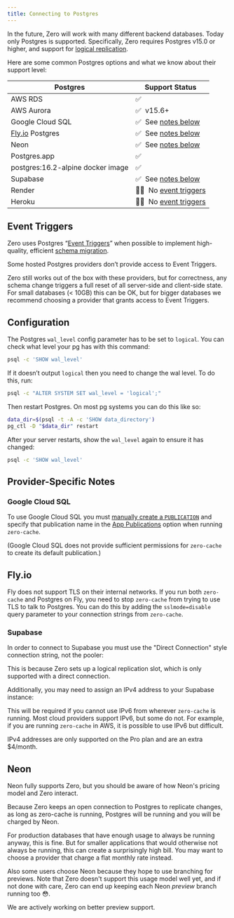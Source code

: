 ```yaml
---
title: Connecting to Postgres
---
```


In the future, Zero will work with many different backend databases. Today only Postgres is supported. Specifically, Zero requires Postgres v15.0 or higher, and support for [logical replication](https://www.postgresql.org/docs/current/logical-replication.html).

Here are some common Postgres options and what we know about their support level:

| Postgres                          | Support Status                                                                                                |
| --------------------------------- | ------------------------------------------------------------------------------------------------------------- |
| AWS RDS                           | ✅ |
| AWS Aurora                        | ✅&nbsp;&nbsp;v15.6+ |
| Google Cloud SQL                  | ✅&nbsp;&nbsp;See [notes below](#google-cloud-sql) |
| [Fly.io](http://Fly.io) Postgres  | ✅&nbsp;&nbsp;See [notes below](#flyio) |
| Neon                              | ✅&nbsp;&nbsp;See [notes below](#neon) |
| Postgres.app                      | ✅ |
| postgres:16.2-alpine docker image | ✅ |
| Supabase                          | ✅&nbsp;&nbsp;See [notes below](#supabase) |
| Render                            | 🤷‍♂️&nbsp;&nbsp;No [event triggers](#event-triggers) |
| Heroku                            | 🤷‍♂️&nbsp;&nbsp;No [event triggers](#event-triggers) |

## Event Triggers

Zero uses Postgres “[Event Triggers](https://www.postgresql.org/docs/current/sql-createeventtrigger.html)” when possible to implement high-quality, efficient [schema migration](zero-schema/#migrations).

Some hosted Postgres providers don’t provide access to Event Triggers.

Zero still works out of the box with these providers, but for correctness, any schema change triggers a full reset of all server-side and client-side state. For small databases (< 10GB) this can be OK, but for bigger databases we recommend choosing a provider that grants access to Event Triggers.

## Configuration

The Postgres `wal_level` config parameter has to be set to `logical`. You can check what level your pg has with this command:

```bash
psql -c 'SHOW wal_level'
```

If it doesn’t output `logical` then you need to change the wal level. To do this, run:

```bash
psql -c "ALTER SYSTEM SET wal_level = 'logical';"
```

Then restart Postgres. On most pg systems you can do this like so:

```bash
data_dir=$(psql -t -A -c 'SHOW data_directory')
pg_ctl -D "$data_dir" restart
```

After your server restarts, show the `wal_level` again to ensure it has changed:

```bash
psql -c 'SHOW wal_level'
```

## Provider-Specific Notes

### Google Cloud SQL

To use Google Cloud SQL you must [manually create a `PUBLICATION`](/docs/postgres-support#limiting-replication)
and specify that publication name in the [App Publications](/docs/zero-cache-config#app-publications)
option when running `zero-cache`.

(Google Cloud SQL does not provide sufficient permissions for `zero-cache` to create its default publication.)

## Fly.io

Fly does not support TLS on their internal networks. If you run both `zero-cache` and Postgres on Fly, you need
to stop `zero-cache` from trying to use TLS to talk to Postgres. You can do this by adding the `sslmode=disable`
query parameter to your connection strings from `zero-cache`.

### Supabase

In order to connect to Supabase you must use the "Direct Connection" style connection string, not the pooler:

<ImageLightbox
  src="/images/connecting-to-postgres/direct.png"
  caption='Use the "Direct Connection" option to connect zero-cache to your Supabase database.'
/>

This is because Zero sets up a logical replication slot, which is only supported with a direct connection.

Additionally, you may need to assign an IPv4 address to your Supabase instance:

<ImageLightbox
  src="/images/connecting-to-postgres/ipv4.png"
  caption="Assign an IPv4 address if you have trouble connecting from residential internet."
/>

This will be required if you
cannot use IPv6 from wherever `zero-cache` is running. Most cloud providers
support IPv6, but some do not. For example, if you are running `zero-cache` in AWS, it is possible to use IPv6 but
difficult.

IPv4 addresses are only supported on the Pro plan and are an extra $4/month.

## Neon

Neon fully supports Zero, but you should be aware of how Neon's pricing model and Zero interact.

Because Zero keeps an open connection to Postgres to replicate changes, as long as zero-cache is running, Postgres will be running and you will be charged by Neon.

For production databases that have enough usage to always be running anyway, this is fine. But for smaller applications that would otherwise not always be running, this can create a surprisingly high bill. You may want to choose a provider that charge a flat monthly rate instead.

Also some users choose Neon because they hope to use branching for previews. Note that Zero doesn't support this usage model well yet, and if not done with care, Zero can end up keeping each Neon *preview* branch running too 😳.

We are actively working on better preview support.